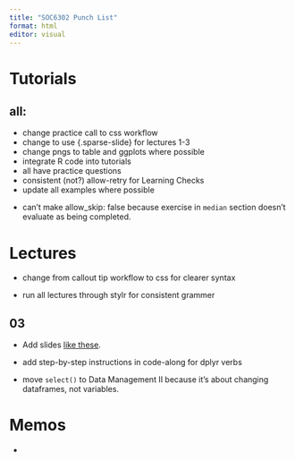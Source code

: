 ```yaml
---
title: "SOC6302 Punch List"
format: html
editor: visual
---
```


# Tutorials

## all:

-   change practice call to css workflow
-   change to use {.sparse-slide} for lectures 1-3
-   change pngs to table and ggplots where possible
-   integrate R code into tutorials
-   all have practice questions
-   consistent (not?) allow-retry for Learning Checks
-   update all examples where possible

<!-- -->

-   can't make allow_skip: false because exercise in `median` section
    doesn't evaluate as being completed.

# Lectures

-   change from callout tip workflow to css for clearer syntax

-   run all lectures through stylr for consistent grammer

## 03

-   Add slides [like
    these](https://sta199-f24.github.io/slides/05-exploring-data-II-slides.html#/group_by-summarize-count).

-   add step-by-step instructions in code-along for dplyr verbs

-   move `select()` to Data Management II because it's about changing
    dataframes, not variables.

# Memos

-   
